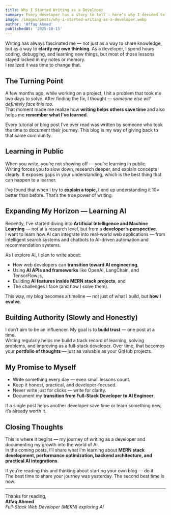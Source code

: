 ```yaml
---
title: Why I Started Writing as a Developer
summary: Every developer has a story to tell — here’s why I decided to start sharing mine through writing. From learning out loud to exploring AI, this post explains the motivation behind starting my developer blog.
image: /images/posts/why-i-started-writing-as-a-developer.webp
author: 'Affaq Ahmed'
publishedAt: '2025-10-15'
---
```


Writing has always fascinated me — not just as a way to share knowledge, but as a way to **clarify my own thinking**. As a developer, I spend hours coding, debugging, and learning new things, but most of those lessons stayed locked in my notes or memory.  
I realized it was time to change that.

## The Turning Point

A few months ago, while working on a project, I hit a problem that took me two days to solve. After finding the fix, I thought — *someone else will definitely face this too*.  
That moment made me realize how **writing helps others save time** and also helps me **remember what I’ve learned**.

Every tutorial or blog post I’ve ever read was written by someone who took the time to document their journey. This blog is my way of giving back to that same community.

## Learning in Public

When you write, you’re not showing off — you’re learning in public.  
Writing forces you to slow down, research deeper, and explain concepts clearly. It exposes gaps in your understanding, which is the best thing that can happen to a learner.

I’ve found that when I try to **explain a topic**, I end up understanding it 10× better than before. That’s the true power of writing.

## Expanding My Horizon — Learning AI

Recently, I’ve started diving into **Artificial Intelligence and Machine Learning** — not at a research level, but from a **developer’s perspective**.  
I want to learn how AI can integrate into real-world web applications — from intelligent search systems and chatbots to AI-driven automation and recommendation systems.

As I explore AI, I plan to write about:  
- How web developers can **transition toward AI engineering**,  
- Using **AI APIs and frameworks** like OpenAI, LangChain, and TensorFlow.js,  
- Building **AI features inside MERN stack projects**, and  
- The challenges I face (and how I solve them).

This way, my blog becomes a timeline — not just of what I build, but **how I evolve**.

## Building Authority (Slowly and Honestly)

I don’t aim to be an influencer. My goal is to **build trust** — one post at a time.  
Writing regularly helps me build a track record of learning, solving problems, and improving as a full-stack developer. Over time, that becomes your **portfolio of thoughts** — just as valuable as your GitHub projects.

## My Promise to Myself

- Write something every day — even small lessons count.  
- Keep it honest, practical, and developer-focused.  
- Never write just for clicks — write for clarity.  
- Document my **transition from Full-Stack Developer to AI Engineer**.

If a single post helps another developer save time or learn something new, it’s already worth it.

## Closing Thoughts

This is where it begins — my journey of writing as a developer and documenting my growth into the world of AI.  
In the coming posts, I’ll share what I’m learning about **MERN stack development, performance optimization, backend architecture, and practical AI integrations**.

If you’re reading this and thinking about starting your own blog — do it.  
The best time to share your journey was yesterday. The second best time is now.

---

Thanks for reading,  
**Affaq Ahmed**  
*Full-Stack Web Developer (MERN) exploring AI*